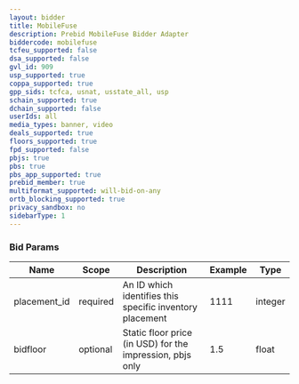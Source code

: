 ```yaml
---
layout: bidder
title: MobileFuse
description: Prebid MobileFuse Bidder Adapter
biddercode: mobilefuse
tcfeu_supported: false
dsa_supported: false
gvl_id: 909
usp_supported: true
coppa_supported: true
gpp_sids: tcfca, usnat, usstate_all, usp
schain_supported: true
dchain_supported: false
userIds: all
media_types: banner, video
deals_supported: true
floors_supported: true
fpd_supported: false
pbjs: true
pbs: true
pbs_app_supported: true
prebid_member: true
multiformat_supported: will-bid-on-any
ortb_blocking_supported: true
privacy_sandbox: no
sidebarType: 1
---
```


### Bid Params


| Name         | Scope    | Description                                                | Example | Type    |
| ------------ | -------- | ---------------------------------------------------------- | ------- | ------- |
| placement_id | required | An ID which identifies this specific inventory placement   | 1111    | integer |
| bidfloor     | optional | Static floor price (in USD) for the impression, pbjs only  | 1.5     | float   |
